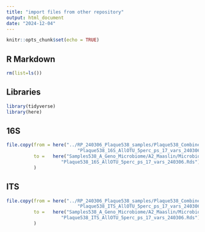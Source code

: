 ```yaml
---
title: "import files from other repository"
output: html_document
date: "2024-12-04"
---
```


```r
knitr::opts_chunk$set(echo = TRUE)
```

## R Markdown
```r
rm(list=ls())

```

## Libraries
```r
library(tidyverse)
library(here)
```

## 16S
```r
file.copy(from = here("../RP_240306_Plaque538_samples/Plaque538_Combined/Plaque538_16S/Plaque538_16S_A2_pseq_objects",
                          "Plaque538_16S_AllOTU_5perc_ps_17_vars_240306.Rds"),
          to =   here("Samples538_A_Geno_Microbiome/A2_Maaslin/Microbiome538_files",
                    "Plaque538_16S_AllOTU_5perc_ps_17_vars_240306.Rds")
          )
```
## ITS
```r
file.copy(from = here("../RP_240306_Plaque538_samples/Plaque538_Combined/Plaque538_ITS/Plaque538_ITS_A2_pseq_objects",
                          "Plaque538_ITS_AllOTU_5perc_ps_17_vars_240306.Rds"),
          to =   here("Samples538_A_Geno_Microbiome/A2_Maaslin/Microbiome538_files",
                    "Plaque538_ITS_AllOTU_5perc_ps_17_vars_240306.Rds")
          )
```



